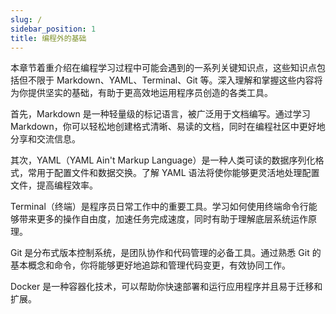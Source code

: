```yaml
---
slug: /
sidebar_position: 1
title: 编程外的基础
---
```

本章节着重介绍在编程学习过程中可能会遇到的一系列关键知识点，这些知识点包括但不限于 Markdown、YAML、Terminal、Git 等。深入理解和掌握这些内容将为你提供坚实的基础，有助于更高效地运用程序员创造的各类工具。

首先，Markdown 是一种轻量级的标记语言，被广泛用于文档编写。通过学习 Markdown，你可以轻松地创建格式清晰、易读的文档，同时在编程社区中更好地分享和交流信息。

其次，YAML（YAML Ain't Markup Language）是一种人类可读的数据序列化格式，常用于配置文件和数据交换。了解 YAML 语法将使你能够更灵活地处理配置文件，提高编程效率。

Terminal（终端）是程序员日常工作中的重要工具。学习如何使用终端命令行能够带来更多的操作自由度，加速任务完成速度，同时有助于理解底层系统运作原理。

Git 是分布式版本控制系统，是团队协作和代码管理的必备工具。通过熟悉 Git 的基本概念和命令，你将能够更好地追踪和管理代码变更，有效协同工作。

Docker 是一种容器化技术，可以帮助你快速部署和运行应用程序并且易于迁移和扩展。

<DocCardList />